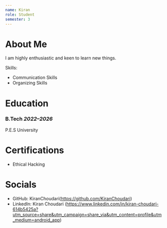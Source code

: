 ```yaml
---
name: Kiran
role: Student
semester: 3
---
```


# About Me

I am highly enthusiastic and keen to learn new things.

Skills:
- Communication Skills
- Organizing Skills

# Education

### B.Tech _2022–2026_
P.E.S University

# Certifications

- Ethical Hacking

# Socials

- GitHub: KiranChoudari(https://github.com/KiranChoudari)
- LinkedIn: Kiran Choudari (https://www.linkedin.com/in/kiran-choudari-614b5425a?utm_source=share&utm_campaign=share_via&utm_content=profile&utm_medium=android_app)
